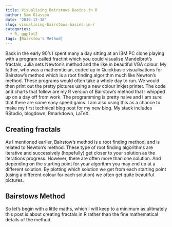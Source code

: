 ```yaml
---
title: Visualising Bairstows Basins in R
author: Sam Glasson
date: '2019-12-18'
slug: visualising-bairstows-basins-in-r
categories:
  - R, ggplot2
tags: [Bairstow's Method]
---
```


Back in the early 90's I spent many a day sitting at an IBM PC clone playing with a program called fractint which you could visualise Mandelbrot's fractals, Julia sets Newton's method and the like in beautiful VGA colour. My father, who was a mathemtician, coded up in Quickbasic visualisations for Bairstow's method which is a root finding algorithm much like Newton's method. These programs would often take a whole day to run. We would then print out the pretty pictures using a new colour inkjet printer. The code and charts that follow are my R version of Bairstow's method that I whipped up on a day off from work. The programming is pretty naive and I am sure that there are some easy speed gains. I am also using this as a chance to make my first technical blog post for my new blog. My stack includes RStudio, blogdown, Rmarkdown, LaTeX.

## Creating fractals
As I mentioned earlier, Bairstow's method is a root finding method, and is related to Newton's method. These type of root finding algorithms are iterative and successively (hopefully) get closer to your solution as the iterations progress. However, there are often more than one solution. And depending on the starting point for your algorithm you may end up at a different solution. By plotting which solution we get from each starting point (using a different colour for each solution) we often get quite beautiful pictures.


## Bairstows Method
So let's begin with a little maths, which I will keep to a minimum as ulitmately this post is about creating fractals in R rather than the fine mathematical details of the method.


##


